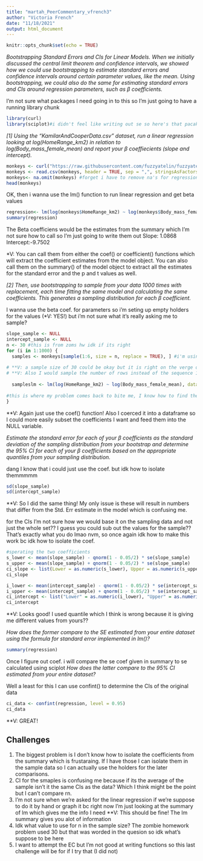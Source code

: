 ```yaml
---
title: "martah_PeerCommentary_vfrench3"
author: "Victoria French"
date: "11/18/2021"
output: html_document
---
```



```r
knitr::opts_chunk$set(echo = TRUE)
```

_Bootstrapping Standard Errors and CIs for Linear Models._
_When we initially discussed the central limit theorem and confidence intervals, we showed how we could use bootstrapping to estimate standard errors and confidence intervals around certain parameter values, like the mean. Using bootstrapping, we could also do the same for estimating standard errors and CIs around regression parameters, such as β coefficients._

I'm not sure what packages I need going in to this so I'm just going to have a running library chunk

```r
library(curl)
library(sciplot)#i didn't feel like writing out se so here's that pacakge as well
```

_[1] Using the “KamilarAndCooperData.csv” dataset, run a linear regression looking at log(HomeRange_km2) in relation to log(Body_mass_female_mean) and report your β coeffiecients (slope and intercept)._

```r
monkeys <- curl("https://raw.githubusercontent.com/fuzzyatelin/fuzzyatelin.github.io/master/AN588_Fall21/KamilarAndCooperData.csv")
monkeys <- read.csv(monkeys, header = TRUE, sep = ",", stringsAsFactors = FALSE)
monkeys<- na.omit(monkeys) #forget i have to remove na's for regression
head(monkeys)
```


OK, then i wanna use the lm() function to run linear regression and get beta values

```r
regression<- lm(log(monkeys$HomeRange_km2) ~ log(monkeys$Body_mass_female_mean))
summary(regression)
```
The Beta coefficiens  would be the estimates from the summary which I'm not sure how to call so I'm just going to write them out
Slope: 1.0868
Intercept:-9.7502

*V: You can call them from either the coef() or coefficient() functions which will extract the coefficient estimates from the model object. You can also call them on the summary() of the model object to extract all the estimates for the standard error and the p and t values as well. 

_[2] Then, use bootstrapping to sample from your data 1000 times with replacement, each time fitting the same model and calculating the same coefficients. This generates a sampling distribution for each β coefficient._

I wanna use the beta coef. for parameters so i'm seting up empty holders for the values (*V: YES!) but i'm not sure what it's really asking me to sample?
```r
slope_sample <- NULL 
intercept_sample <- NULL
n <- 30 #this is from zoms hw idk if its right
for (i in 1:1000) {
  samples <- monkeys[sample(1:6, size = n, replace = TRUE), ] #i'm using some of the zombies info so n=30 but n isn't given in this? so i'm not sure what it should be instead?
  
# **V: a sample size of 30 could be okay but it is right on the verge of the division between using a q or t test so I would bump it up a little more! 
# **V: Also I would sample the number of rows instead of the sequence 1 to 6. This allows all of the variables to be available for sampling (instead of just the first 6 rows) and creates a more general call that could be used on a data set outside of the one we are currently working on. 
  
  sampleslm <- lm(log(HomeRange_km2) ~ log(Body_mass_female_mean), data = samples) #this is using the lm formula to calculate beta coefficients for each of those samples
  
#this is where my problem comes back to bite me, I know how to find the coefficients in the summary but idk how to call them which means i can't sort the coefficients of each sample into their group, I'm going to set.seed to keep this data and then try and figure out how to call coef.
}
```
**V: Again just use the coef() function! Also I coerced it into a dataframe so I could more easily subset the coefficients I want and feed them into the NULL variable. 

_Estimate the standard error for each of your β coefficients as the standard deviation of the sampling distribution from your bootstrap and determine the 95% CI for each of your β coefficients based on the appropriate quantiles from your sampling distribution._

dang I know that i could just use the coef. but idk how to isolate themmmmm
```r
sd(slope_sample)
sd(intercept_sample)
```

**V: So I did the same thing! My only issue is these will result in numbers that differ from the Std. Err estimate in the model which is confusing me. 

for the CIs I'm not sure how we would base it on the sampling data and not just the whole set?? I guess you could sub out the values for the sample?? That's exactly what you do lmao nvm, so once again idk how to make this work bc idk how to isolate the coef.
```r
#sperating the two coefficients
s_lower <- mean(slope_sample) - qnorm(1 - 0.05/2) * se(slope_sample)
s_upper <- mean(slope_sample) + qnorm(1 - 0.05/2) * se(slope_sample)
ci_slope <- list(Lower = as.numeric(s_lower), Upper = as.numeric(s_upper))
ci_slope
```
```r
i_lower <- mean(intercept_sample) - qnorm(1 - 0.05/2) * se(intercept_sample)
i_upper <- mean(intercept_sample) + qnorm(1 - 0.05/2) * se(intercept_sample)
ci_intercept <- list("Lower" = as.numeric(i_lower), "Upper" = as.numeric(i_upper))
ci_intercept
```
**V: Looks good! I used quantile which I think is wrong because it is giving me different values from yours?? 

_How does the former compare to the SE estimated from your entire dataset using the formula for standard error implemented in lm()?_
```r
summary(regression)
```
Once I figure out coef. i will compare the se coef given in summary to se calculated using sciplot
_How does the latter compare to the 95% CI estimated from your entire dataset?_

Well a least for this I can use confint() to determine the CIs of the original data

```r
ci_data <- confint(regression, level = 0.95)
ci_data
```
**V: GREAT! 

## Challenges 
1. The biggest problem is I don't know how to isolate the coefficients from the summary which is frustaraing. If I have those I can isolate them in the sample data so I can actually use the holders for the later comparisons.
2. CI for the smaples is confusing me because if its the average of the sample isn't it the same CIs as the data? Which I think might be the point but I can't compare rn.
3. I'm not sure when we're asked for the linear regression if we're suppose to do it by hand or graph it bc right now I'm just looking at the summary of lm which gives me the info I need **V: This should be fine! The lm summary gives you alot of information
4. Idk what value to use for n in the sample size? The zombie homework problem used 30 but that was worded in the quesion so idk what's suppose to be here
5. I want to attempt the EC but I'm not good at writing functions so this last challenge will be for if I try that (I did not)